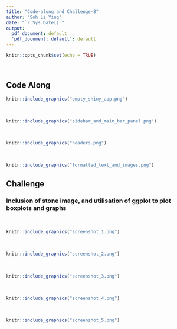 ```yaml
---
title: "Code-along and Challenge-8"
author: "Soh Li Ying"
date: "`r Sys.Date()`"
output:
  pdf_document: default
  'pdf_document: default': default
---
```


```r
knitr::opts_chunk$set(echo = TRUE)
```

<br>

## Code Along

```r

knitr::include_graphics("empty_shiny_app.png")

```
<br>

```r

knitr::include_graphics("sidebar_and_main_bar_panel.png")

```
<br>

```r

knitr::include_graphics("headers.png")

```
<br>

```r

knitr::include_graphics("formatted_text_and_images.png")

```

## Challenge
### Inclusion of stone image, and utilisation of ggplot to plot boxplots and graphs
<br>

```r

knitr::include_graphics("screenshot_1.png")

```
<br>

```r
knitr::include_graphics("screenshot_2.png")
```
<br>

```r
knitr::include_graphics("screenshot_3.png")
```
<br>

```r
knitr::include_graphics("screenshot_4.png")
```
<br>

```r
knitr::include_graphics("screenshot_5.png")
```

